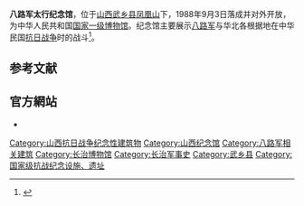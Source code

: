 '''八路军太行纪念馆'''，位于[[山西|山西]][[武乡县|武乡县]][[凤凰山|凤凰山]]下，1988年9月3日落成并对外开放，为中华人民共和国[[国家一级博物馆|国家一级博物馆]]。纪念馆主要展示[[八路军|八路军]]与华北各根据地在中华民国[[抗日战争|抗日战争]]时的战斗<ref>{{cite news|title=组图：太行烽火——武乡县八路军太行纪念馆|url=http://dangshi.people.com.cn/GB/157584/168963/10054220.html|accessdate=2012-03-17|newspaper=人民网|archive-date=2016-03-04|archive-url=https://web.archive.org/web/20160304084816/http://dangshi.people.com.cn/GB/157584/168963/10054220.html|dead-url=no}}</ref>。

==参考文献==
{{reflist}}
==官方網站==

*{{cite news|title=八路简史|newspaper=八路军太行纪念馆|date=|url=http://www.balujun.org/blsh/bljs/|archiveurl=https://web.archive.org/web/20171111033739/http://www.balujun.org/blsh/bljs/|archivedate=2017-11-11}}
{{山西小作品}}
{{中国国家一级博物馆}}

[[Category:山西抗日战争纪念性建筑物|Category:山西抗日战争纪念性建筑物]]
[[Category:山西纪念馆|Category:山西纪念馆]]
[[Category:八路军相关建筑|Category:八路军相关建筑]]
[[Category:长治博物馆|Category:长治博物馆]]
[[Category:长治军事史|Category:长治军事史]]
[[Category:武乡县|Category:武乡县]]
[[Category:国家级抗战纪念设施、遗址|Category:国家级抗战纪念设施、遗址]]